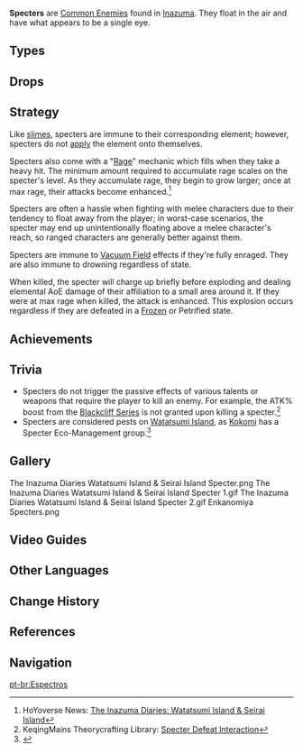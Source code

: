 {{Terminology Infobox
|image        = <gallery>
Enemy Anemo Specter.png|Anemo
Enemy Cryo Specter.png|Cryo
Enemy Electro Specter.png|Electro
Enemy Geo Specter.png|Geo
Enemy Hydro Specter.png|Hydro
Enemy Pyro Specter.png|Pyro
</gallery>
|type         = Enemy Groups
|type2        = Elemental Lifeforms
}}
{{Description|A monster born from highly-concentrated elements that can float in the air.<br />On the whole, they are little spirits that have a gentle temperament, much like Slimes, but they can sometimes explode into a rage.}}
'''Specters''' are [[Common Enemies]] found in [[Inazuma]]. They float in the air and have what appears to be a single eye.

==Types==
{{Enemies by Category List}}

==Drops==
{{Drops|specters}}

==Strategy==
Like [[slimes]], specters are immune to their corresponding element; however, specters do not [[Gauge Unit Theory/Auras|apply]] the element onto themselves.

Specters also come with a "[[Fury|Rage]]" mechanic which fills when they take a heavy hit. The minimum amount required to accumulate rage scales on the specter's level. As they accumulate rage, they begin to grow larger; once at max rage, their attacks become enhanced.<ref>HoYoverse News: [https://genshin.hoyoverse.com/en/news/detail/15228 The Inazuma Diaries: Watatsumi Island & Seirai Island]</ref>

Specters are often a hassle when fighting with melee characters due to their tendency to float away from the player; in worst-case scenarios, the specter may end up unintentionally floating above a melee character's reach, so ranged characters are generally better against them.

Specters are immune to [[Vacuum Field]] effects if they're fully enraged. They are also immune to drowning regardless of state.

When killed, the specter will charge up briefly before exploding and dealing elemental AoE damage of their affiliation to a small area around it. If they were at max rage when killed, the attack is enhanced. This explosion occurs regardless if they are defeated in a [[Frozen]] or Petrified state.

==Achievements==
{{Achievement Topic Table|topic=Specters}}

==Trivia==
*Specters do not trigger the passive effects of various talents or weapons that require the player to kill an enemy. For example, the ATK% boost from the [[Blackcliff Series]] is not granted upon killing a specter.<ref>KeqingMains Theorycrafting Library: [https://library.keqingmains.com/evidence/combat-mechanics/enemy-mechanics/enemy-interactions#specter-defeat-interaction Specter Defeat Interaction]</ref>
*Specters are considered pests on [[Watatsumi Island]], as [[Kokomi]] has a Specter Eco-Management group.<ref>{{Ref/Quest|Three Realms Gateway Offering: The Eve}}</ref>

==Gallery==
<gallery hideaddbutton="true" captionalign="center">
The Inazuma Diaries Watatsumi Island & Seirai Island Specter.png
The Inazuma Diaries Watatsumi Island & Seirai Island Specter 1.gif
The Inazuma Diaries Watatsumi Island & Seirai Island Specter 2.gif
Enkanomiya Specters.png
</gallery>

==Video Guides==
{{EVT
|video1   = https://youtu.be/kG4t2tSLppo
|caption1 = Farm Guide

|video2   = https://youtu.be/ISEPrC5wwug
|caption2 = Farm Guide
}}

==Other Languages==
{{Other Languages
|en      = Specter
|zhs     = 飘浮灵
|zhs_rm  = Piāofú-líng
|zht     = 飄浮靈
|zht_rm  = Piāofú-líng
|zh_tl   = Floating Spirit
|ja      = フライム
|ja_rm   = Furaimu
|ja_tl   = Flime
|ja_note = Likely a portmanteau of {{Lang|"fly"|ja=フライ|ja_rm=furai}} and {{Lang|"slime"|ja=スライム|ja_rm=suraimu}}.
|ko      = 떠도는 {{tt|정령|精靈}}
|ko_rm   = Tteodoneun Jeongryeong
|ko_tl   = Wandering Spirit
|es      = Espectro
|es_tl   = Specter
|fr      = Spectre
|fr_tl   = Specter
|ru      = Призрак
|ru_tl   = Specter
|th      = Specter
|vi      = Bóng Ma
|vi_tl   = Specter
|de      = Gespenst
|de_tl   = Specter
|id      = Specter
|pt      = Espectro
|pt_tl   = Specter
}}

==Change History==
{{Change History|2.1}}

==References==
{{Reflist}}

==Navigation==
{{Enemy Navbox|common}}

[[pt-br:Espectros]]